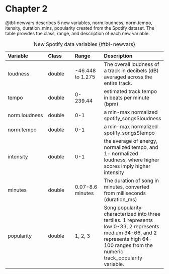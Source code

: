 # Chapter 2 {.unnumbered}

@tbl-newvars describes 5 new variables, norm.loudness, norm.tempo, itensity, duration_mins, popularity created from the Spotify dataset. The table provides the class, range, and description of each new variable.

| Variable      | Class  | Range            | Description                                                                                                                                                                          |
|:--------------|:--------------|:--------------|:--------------------------|
| loudness      | double | -46.448 to 1.275 | The overall loudness of a track in decibels (dB) averaged across the entire track.                                                                                                   |
| tempo         | double | 0-239.44         | estimated track tempo in beats per minute (bpm)                                                                                                                                      |
| norm.loudness | double | 0-1              | a min-max normalized spotify_songs\$loudness                                                                                                                                         |
| norm.tempo    | double | 0-1              | a min-max normalized spotify_songs\$tempo                                                                                                                                            |
| intensity     | double | 0-1              | the average of energy, normalized tempo, and 1- normalized loudness, where higher scores imply higher intensity                                                                      |
| minutes       | double | 0.07-8.6 minutes | The duration of song in minutes, converted from milliseconds (duration_ms)                                                                                                           |
| popularity    | double | 1, 2, 3          | Song popularity characterized into three tertiles. 1 represents low 0-33, 2 represents medium 34-66, and 2 represents high 64-100 ranges from the numeric track_popularity variable. |

: New Spotify data variables {#tbl-newvars}
